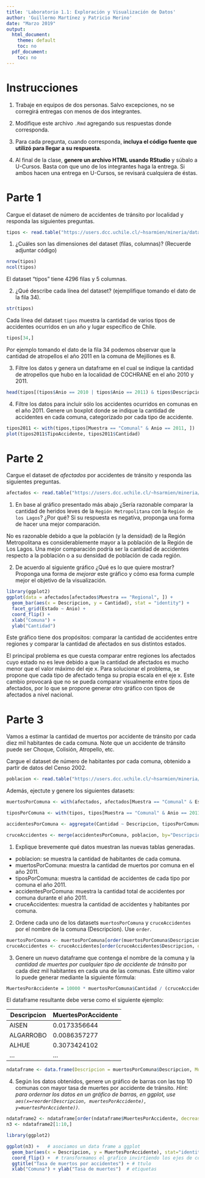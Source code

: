 ---
title: 'Laboratorio 1.1: Exploración y Visualización de Datos'
author: 'Guillermo Martínez y Patricio Merino'
date: "Marzo 2019"
output:
  html_document:
    theme: default
    toc: no
  pdf_document:
    toc: no
---

# Instrucciones

1. Trabaje en equipos de dos personas. Salvo excepciones, no se corregirá entregas con menos de dos integrantes.

2. Modifique este archivo `.Rmd` agregando sus respuestas donde corresponda.

3. Para cada pregunta, cuando corresponda, **incluya el código fuente que utilizó para llegar a su respuesta**.

4. Al final de la clase, **genere un archivo HTML usando RStudio** y súbalo a U-Cursos.
   Basta con que uno de los integrantes haga la entrega. Si ambos hacen una entrega en U-Cursos, se revisará cualquiera de éstas.


# Parte 1

Cargue el dataset de número de accidentes de tránsito por localidad y responda las siguientes preguntas.

```{r}
tipos <- read.table("https://users.dcc.uchile.cl/~hsarmien/mineria/datasets/accidentes_2010_2011.txt")
```

1. ¿Cuáles son las dimensiones del dataset (filas, columnas)? (Recuerde adjuntar código)

```{r}
nrow(tipos)
ncol(tipos)
```
El dataset "tipos" tiene 4296 filas y 5 columnas.

2. ¿Qué describe cada línea del dataset? (ejemplifique tomando el dato de la fila 34).

```{r}
str(tipos)
```
Cada línea del dataset ```tipos``` muestra la cantidad de varios tipos de accidentes ocurridos en un año y lugar específico de Chile. 

```{r}
tipos[34,]
```

Por ejemplo tomando el dato de la fila 34 podemos observar que la cantidad de atropellos el año 2011 en la comuna de Mejillones es 8.

3. Filtre los datos y genera un dataframe en el cual se indique la cantidad de atropellos que hubo en la localidad de COCHRANE en el año 2010 y 2011.

```{r}
head(tipos[(tipos$Anio == 2010 | tipos$Anio == 2011) & tipos$Descripcion == "COCHRANE" & tipos$TipoAccidente == "Atropello", ])
```


4. Filtre los datos para incluir sólo los accidentes ocurridos en comunas en el año 2011. Genere un boxplot donde se indique la cantidad de accidentes en cada comuna, categorizado por cada tipo de accidente. 

```{r}
tipos2011 <- with(tipos,tipos[Muestra == "Comunal" & Anio == 2011, ])
plot(tipos2011$TipoAccidente, tipos2011$Cantidad)
```

# Parte 2

Cargue el dataset de _afectados_ por accidentes de tránsito y responda las siguientes preguntas.

```{r}
afectados <- read.table("https://users.dcc.uchile.cl/~hsarmien/mineria/datasets/afectados_2010_2011.txt")
```

1. En base al gráfico presentado más abajo ¿Sería razonable comparar la cantidad de heridos leves de la `Región Metropolitana` con la `Región de los Lagos`? ¿Por qué? Si su respuesta es negativa, proponga una forma de hacer una mejor comparación.

No es razonable debido a que la población (y la densidad) de la Región Metropolitana es considerablemente mayor a la población de la Región de Los Lagos. Una mejor comparación podría ser la cantidad de accidentes respecto a la población o a su densidad de población de cada región.

2. De acuerdo al siguiente gráfico ¿Qué es lo que quiere mostrar? Proponga una forma de _mejorar_ este gráfico y cómo esa forma cumple mejor el objetivo de la visualización.

```{r, fig.height=12, fig.width=12, echo = F}
library(ggplot2)
ggplot(data = afectados[afectados$Muestra == "Regional", ]) +
  geom_bar(aes(x = Descripcion, y = Cantidad), stat = "identity") + 
  facet_grid(Estado ~ Anio) +
  coord_flip() +
  xlab("Comuna") + 
  ylab("Cantidad")   
```
Este gráfico tiene dos propósitos: comparar la cantidad de accidentes entre regiones y comparar la cantidad de afectados en sus distintos estados.

El principal problema es que cuesta comparar entre regiones los afectados cuyo estado no es leve debido a que la cantidad de afectados es mucho menor que el valor máximo del eje x. Para solucionar el problema, se propone que cada tipo de afectado tenga su propia escala en el eje x. Este cambio provocará que no se pueda comparar visualmente entre tipos de afectados, por lo que se propone generar otro gráfico con tipos de afectados a nivel nacional.


# Parte 3

Vamos a estimar la cantidad de muertos por accidente de tránsito por cada diez mil habitantes de cada comuna. Note que un accidente de tránsito puede ser Choque, Colisión, Atropello, etc.

Cargue el dataset de número de habitantes por cada comuna, obtenido a partir de datos del Censo 2002.

```{r}
poblacion <- read.table("https://users.dcc.uchile.cl/~hsarmien/mineria/datasets/demografico.txt", header=T)
```

Además, ejectute y genere los siguientes datasets:

```{r}
muertosPorComuna <- with(afectados, afectados[Muestra == "Comunal" & Estado == "Muertos" & Anio == 2011, ])

tiposPorComuna <- with(tipos, tipos[Muestra == "Comunal" & Anio == 2011, ])

accidentesPorComuna <- aggregate(Cantidad ~ Descripcion, tiposPorComuna, FUN=sum)

cruceAccidentes <- merge(accidentesPorComuna, poblacion, by="Descripcion")
```

1. Explique brevemente qué datos muestran las nuevas tablas generadas.

- poblacion: se muestra la cantidad de habitantes de cada comuna.
- muertosPorComuna: muestra la cantidad de muertos por comuna en el año 2011.
- tiposPorComuna: muestra la cantidad de accidentes de cada tipo por comuna el año 2011.
- accidentesPorComuna: muestra la cantidad total de accidentes por comuna durante el año 2011.
- cruceAccidentes: muestra la cantidad de accidentes y habitantes por comuna.


2. Ordene cada uno de los datasets `muertosPorComuna` y `cruceAccidentes` por el nombre de la comuna (Descripcion). Use ```order```. 

```{r}
muertosPorComuna <- muertosPorComuna[order(muertosPorComuna$Descripcion, decreasing = FALSE), ]
cruceAccidentes <- cruceAccidentes[order(cruceAccidentes$Descripcion, decreasing = FALSE), ]
```


3. Genere un nuevo dataframe que contenga el nombre de la comuna y la _cantidad de muertes por cualquier tipo de accidente de tránsito_ por cada diez mil habitantes en cada una de las comunas. Este último valor lo puede generar mediante la siguiente fórmula:

```{r, eval=F}
MuertesPorAccidente = 10000 * muertosPorComuna$Cantidad / (cruceAccidentes$Cantidad * cruceAccidentes$Poblacion + 1)
```

El dataframe resultante debe verse como el siguiente ejemplo:

| Descripcion | MuertesPorAccidente |
|-------------|---------------------|
| AISEN       | 0.0173356644        |
| ALGARROBO   | 0.0086357277        |
| ALHUE       | 0.3073424102        |
| ...         | ...                 |

```{r}
ndataframe <- data.frame(Descripcion = muertosPorComuna$Descripcion, MuertesPorAccidente = 10000 * muertosPorComuna$Cantidad / (cruceAccidentes$Cantidad * cruceAccidentes$Poblacion + 1))
```


4. Según los datos obtenidos, genere un gráfico de barras con las top 10 comunas con mayor tasa de muertes por accidente de tránsito. _Hint: para ordernar los datos en un gráfico de barras, en ggplot, use `aes(x=reorder(Descripcion, muertesPorAccidente), y=muertesPorAccidente))`. _

```{r}
ndataframe2 <- ndataframe[order(ndataframe$MuertesPorAccidente, decreasing = TRUE), ]
n3 <- ndataframe2[1:10,]

library(ggplot2)

ggplot(n3) +   # asociamos un data frame a ggplot
  geom_bar(aes(x = Descripcion, y = MuertesPorAccidente), stat="identity") +   # creamos un grafico de barras como una capa
  coord_flip() +  # transformamos el grafico invirtiendo los ejes de coordenadas (sÃ³lo visualmente)
  ggtitle("Tasa de muertos por accidentes") + # ttulo
  xlab("Comuna") + ylab("Tasa de muertes")  # etiquetas
```


